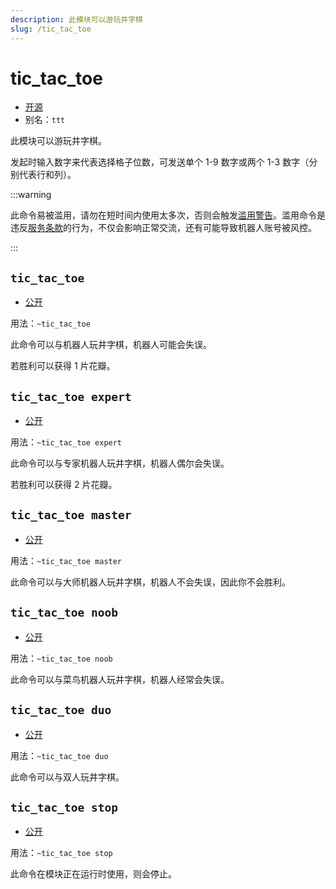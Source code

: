 ```yaml
---
description: 此模块可以游玩井字棋
slug: /tic_tac_toe
---
```


# tic_tac_toe

-   [开源](/docs/help/faq#为什么有些模块没有开源)
-   别名：`ttt`

此模块可以游玩井字棋。

发起时输入数字来代表选择格子位数，可发送单个 1-9 数字或两个 1-3 数字（分别代表行和列）。

:::warning

此命令易被滥用，请勿在短时间内使用太多次，否则会触发[滥用警告](abuse_warning)。滥用命令是违反[服务条款](policy)的行为，不仅会影响正常交流，还有可能导致机器人账号被风控。

:::

## `tic_tac_toe`

-   [公开](permissions)

用法：`~tic_tac_toe`

此命令可以与机器人玩井字棋，机器人可能会失误。

若胜利可以获得 1 片花瓣。

## `tic_tac_toe expert`

-   [公开](permissions)

用法：`~tic_tac_toe expert`

此命令可以与专家机器人玩井字棋，机器人偶尔会失误。

若胜利可以获得 2 片花瓣。

## `tic_tac_toe master`

-   [公开](permissions)

用法：`~tic_tac_toe master`

此命令可以与大师机器人玩井字棋，机器人不会失误，因此你不会胜利。

## `tic_tac_toe noob`

-   [公开](permissions)

用法：`~tic_tac_toe noob`

此命令可以与菜鸟机器人玩井字棋，机器人经常会失误。

## `tic_tac_toe duo`

-   [公开](permissions)

用法：`~tic_tac_toe duo`

此命令可以与双人玩井字棋。

## `tic_tac_toe stop`

-   [公开](permissions)

用法：`~tic_tac_toe stop`

此命令在模块正在运行时使用，则会停止。
